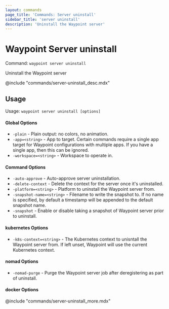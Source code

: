 ```yaml
---
layout: commands
page_title: 'Commands: Server uninstall'
sidebar_title: 'server uninstall'
description: 'Uninstall the Waypoint server'
---
```


# Waypoint Server uninstall

Command: `waypoint server uninstall`

Uninstall the Waypoint server

@include "commands/server-uninstall_desc.mdx"

## Usage

Usage: `waypoint server uninstall [options]`

#### Global Options

- `-plain` - Plain output: no colors, no animation.
- `-app=<string>` - App to target. Certain commands require a single app target for Waypoint configurations with multiple apps. If you have a single app, then this can be ignored.
- `-workspace=<string>` - Workspace to operate in.

#### Command Options

- `-auto-approve` - Auto-approve server uninstallation.
- `-delete-context` - Delete the context for the server once it's uninstalled.
- `-platform=<string>` - Platform to uninstall the Waypoint server from.
- `-snapshot-name=<string>` - Filename to write the snapshot to. If no name is specified, by default a timestamp will be appended to the default snapshot name.
- `-snapshot` - Enable or disable taking a snapshot of Waypoint server prior to uninstall.

#### kubernetes Options

- `-k8s-context=<string>` - The Kubernetes context to unisntall the Waypoint server from. If left unset, Waypoint will use the current Kubernetes context.

#### nomad Options

- `-nomad-purge` - Purge the Waypoint server job after deregistering as part of uninstall.

#### docker Options

@include "commands/server-uninstall_more.mdx"
